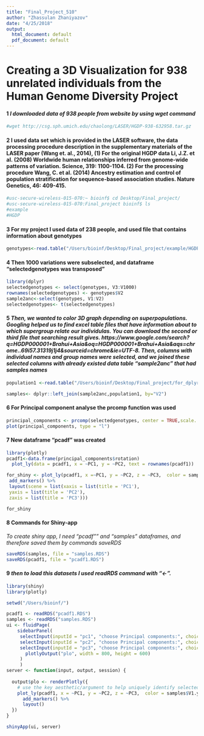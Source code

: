 ```yaml
---
title: "Final_Project_510"
author: "Zhassulan Zhaniyazov"
date: "4/25/2018"
output:
  html_document: default
  pdf_document: default
---
```


# **Creating a 3D Visualization for 938 unrelated individuals from the Human Genome Diversity Project**

#### **1** *I downloaded data of 938 people from website by using wget command*

```bash
#wget http://csg.sph.umich.edu/chaolong/LASER/HGDP-938-632958.tar.gz
```

#### **2** I used data set which is provided in the LASER software, the data processing procedure description in the supplementary materials of the LASER paper (Wang et. al., 2014), (1) For the original HGDP data Li, J.Z. et al. (2008) Worldwide human relationships inferred from genome-wide patterns of variation. Science, 319: 1100-1104. (2) For the processing procedure Wang, C. et al. (2014) Ancestry estimation and control of population stratification for sequence-based association studies. Nature Genetics, 46: 409-415.

```bash
#usc-secure-wireless-015-070:~ bioinf$ cd Desktop/Final_project/
#usc-secure-wireless-015-070:Final_project bioinf$ ls
#example
#HGDP
```

#### **3** **For my project I used data of 238 people, and used file that contains information about genotypes**

```r
genotypes<-read.table("/Users/bioinf/Desktop/Final_project/example/HGDP_238_chr22.geno",sep="\t", header=FALSE)
```
#### **4** **Then 1000 variations were subselected, and dataframe "selectedgenotypes was transposed"**
```r
library(dplyr)
selectedgenotypes <- select(genotypes, V3:V1000)
rownames(selectedgenotypes) <- genotypes$V2
sample2anc<-select(genotypes, V1:V2)
selectedgenotypes<- t(selectedgenotypes)
```

#### **5** *Then, we wanted to color 3D graph depending on superpopulations. Googling helped us to find excel table files that have information about to which supergroup relate our individulas. You can download the second or third file that searching result gives. https://www.google.com/search?q=HGDP000001+Brahui+Asia&oq=HGDP000001+Brahui+Asia&aqs=chrome..69i57.31319j1j4&sourceid=chrome&ie=UTF-8. Then, columns with individual names and group names were selected, and we joined these selected columns with already existed data table "sample2anc" that had samples names* 
 
```r
population1 <-read.table("/Users/bioinf/Desktop/Final_project/for_dplyrnew.txt", sep="\t", header = FALSE)
```

```r
samples<- dplyr::left_join(sample2anc,population1, by="V2")
```

#### **6** **For Principal component analyse the prcomp function was used**
```r
principal_components <- prcomp(selectedgenotypes, center = TRUE,scale. = TRUE)
plot(principal_components, type = "l")
```
#### **7** **New dataframe "pcadf" was created**

```r
library(plotly)
pcadf1<-data.frame(principal_components$rotation)
  plot_ly(data = pcadf1, x = ~PC1, y = ~PC2, text = rownames(pcadf1))
```

```r
for_shiny <- plot_ly(pcadf1, x =~PC1, y = ~PC2, z = ~PC3,  color = samples$V1.y, colors = "Set1" ) %>%
 add_markers() %>%
 layout(scene = list(xaxis = list(title = 'PC1'),
 yaxis = list(title = 'PC2'),
 zaxis = list(title = 'PC3')))
```

```r
for_shiny
```
#### **8** **Commands for Shiny-app**
*To create shiny app, I need "pcadf"" and "samples" dataframes, and therefore saved them by commands saveRDS*
```r
saveRDS(samples, file = "samples.RDS")
saveRDS(pcadf1, file = "pcadf1.RDS")
```

#### **9** *then to load this datasets I used readRDS command with "<-".*

```r
library(shiny)
library(plotly)

setwd("/Users/bioinf/")

pcadf1 <- readRDS("pcadf1.RDS")
samples <- readRDS("samples.RDS")
ui <- fluidPage(
    sidebarPanel( 
     selectInput(inputId = "pc1", "choose Principal components:", choices = colnames(pcadf1)),
     selectInput(inputId = "pc2", "choose Principal components:", choices = colnames(pcadf1)),
     selectInput(inputId = "pc3", "choose Principal components:", choices = colnames(pcadf1)),
       plotlyOutput("plo", width = 800, height = 600)
     )
     )       
server <- function(input, output, session) {
  
  output$plo <- renderPlotly({
    # use the key aesthetic/argument to help uniquely identify selected observations
    plot_ly(pcadf1, x = ~PC1, y = ~PC2, z = ~PC3,  color = samples$V1.y, colors = "Set1" ) %>%
      add_markers() %>%
      layout()
  })
}

shinyApp(ui, server)
```

